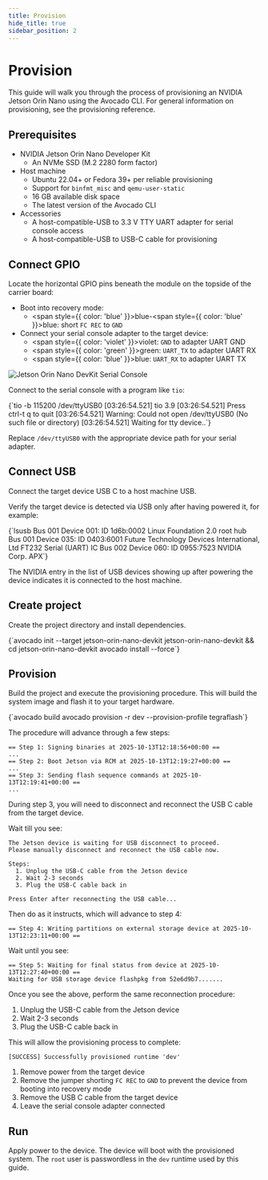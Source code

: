 ```yaml
---
title: Provision
hide_title: true
sidebar_position: 2
---
```



# Provision

This guide will walk you through the process of provisioning an NVIDIA Jetson Orin Nano using the Avocado CLI. For general information on provisioning, see the <Link href="/avocado-linux/references/provisioning">provisioning reference</Link>.

## Prerequisites

- NVIDIA Jetson Orin Nano Developer Kit
  - An NVMe SSD (M.2 2280 form factor)
- Host machine
  - Ubuntu 22.04+ or Fedora 39+ per <Link href="/avocado-linux/references/provisioning#reliable-provisioning">reliable provisioning</Link>
  - Support for `binfmt_misc` and `qemu-user-static`
  - 16 GB available disk space
  - The latest version of the <Link href="/avocado-linux/tools/avocado-cli/overview">Avocado CLI</Link>
- Accessories
  - A host-compatible-USB to 3.3 V TTY UART adapter for serial console access
  - A host-compatible-USB to USB-C cable for provisioning

## Connect GPIO

Locate the horizontal GPIO pins beneath the module on the topside of the carrier board:

- Boot into recovery mode:
  - <span style={{ color: 'blue' }}>blue</span>-<span style={{ color: 'blue' }}>blue</span>: short
    `FC REC` to `GND`
- Connect your serial console adapter to the target device:
  - <span style={{ color: 'violet' }}>violet</span>: `GND` to adapter UART GND
  - <span style={{ color: 'green' }}>green</span>: `UART_TX` to adapter UART RX
  - <span style={{ color: 'blue' }}>blue</span>: `UART_RX` to adapter UART TX

<p>
  <img
    src="/img/jetson-orin-nano-devkit-serial-console.png"
    alt="Jetson Orin Nano DevKit Serial Console"
    style={{ width: '100%', maxWidth: '720px', display: 'block', margin: '0 auto' }}
  />
</p>

Connect to the serial console with a program like `tio`:

<CodeBlock language="text" title="Host machine">
  {`tio -b 115200 /dev/ttyUSB0
[03:26:54.521] tio 3.9
[03:26:54.521] Press ctrl-t q to quit
[03:26:54.521] Warning: Could not open /dev/ttyUSB0 (No such file or directory)
[03:26:54.521] Waiting for tty device..`}
</CodeBlock>

Replace <code>/dev/ttyUSB0</code> with the appropriate device path for your serial adapter.

## Connect USB

Connect the target device USB C to a host machine USB.

Verify the target device is detected via USB only after having powered it, for example:

<CodeBlock language="text" title="Host machine">
  {`lsusb
Bus 001 Device 001: ID 1d6b:0002 Linux Foundation 2.0 root hub
Bus 001 Device 035: ID 0403:6001 Future Technology Devices International, Ltd FT232 Serial (UART) IC
Bus 002 Device 060: ID 0955:7523 NVIDIA Corp. APX`}
</CodeBlock>

The NVIDIA entry in the list of USB devices showing up after powering the device indicates it is connected to the host machine.

## Create project

Create the project directory and install dependencies.

<CodeBlock title="Host machine">
  {`avocado init --target jetson-orin-nano-devkit jetson-orin-nano-devkit && cd jetson-orin-nano-devkit
avocado install --force`}
</CodeBlock>

## Provision

Build the project and execute the provisioning procedure. This will build the system image and flash it to your target hardware.

<CodeBlock language="bash" title="Host machine">
  {`avocado build
avocado provision -r dev --provision-profile tegraflash`}
</CodeBlock>

The procedure will advance through a few steps:

```
== Step 1: Signing binaries at 2025-10-13T12:18:56+00:00 ==
...
== Step 2: Boot Jetson via RCM at 2025-10-13T12:19:27+00:00 ==
...
== Step 3: Sending flash sequence commands at 2025-10-13T12:19:41+00:00 ==
...
```

During step 3, you will need to disconnect and reconnect the USB C cable from the target device.

Wait till you see:

```text
The Jetson device is waiting for USB disconnect to proceed.
Please manually disconnect and reconnect the USB cable now.

Steps:
  1. Unplug the USB-C cable from the Jetson device
  2. Wait 2-3 seconds
  3. Plug the USB-C cable back in

Press Enter after reconnecting the USB cable...
```

Then do as it instructs, which will advance to step 4:

```text
== Step 4: Writing partitions on external storage device at 2025-10-13T12:23:11+00:00 ==
```

Wait until you see:

```text
== Step 5: Waiting for final status from device at 2025-10-13T12:27:40+00:00 ==
Waiting for USB storage device flashpkg from 52e6d9b7.......
```

Once you see the above, perform the same reconnection procedure:

1. Unplug the USB-C cable from the Jetson device
2. Wait 2-3 seconds
3. Plug the USB-C cable back in

This will allow the provisioning process to complete:

```text
[SUCCESS] Successfully provisioned runtime 'dev'
```

1. Remove power from the target device
2. Remove the jumper shorting `FC REC` to `GND` to prevent the device from booting into recovery mode
3. Remove the USB C cable from the target device
4. Leave the serial console adapter connected

## Run

Apply power to the device. The device will boot with the provisioned system. The `root` user is passwordless in the `dev` runtime used by this guide.
